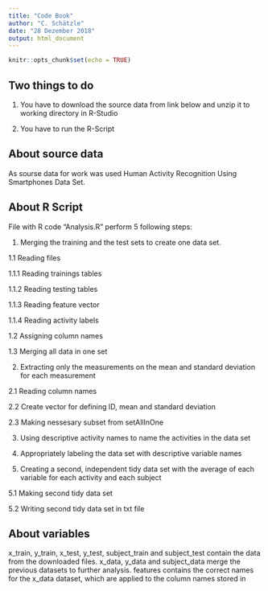 ---
title: "Code Book"
author: "C. Schätzle"
date: "28 Dezember 2018"
output: html_document
---

```{r setup, include=FALSE}
knitr::opts_chunk$set(echo = TRUE)
```

## Two things to do

1. You have to download the source data from link below and unzip it to working directory in R-Studio

2. You have to run the R-Script

## About source data
As sourse data for work was used Human Activity Recognition Using Smartphones Data Set. 

## About R Script
File with R code "Analysis.R" perform 5 following steps:

1. Merging the training and the test sets to create one data set.

1.1 Reading files

1.1.1 Reading trainings tables

1.1.2 Reading testing tables

1.1.3 Reading feature vector

1.1.4 Reading activity labels

1.2 Assigning column names

1.3 Merging all data in one set

2. Extracting only the measurements on the mean and standard deviation for each measurement

2.1 Reading column names

2.2 Create vector for defining ID, mean and standard deviation

2.3 Making nessesary subset from setAllInOne

3. Using descriptive activity names to name the activities in the data set

4. Appropriately labeling the data set with descriptive variable names

5. Creating a second, independent tidy data set with the average of each variable for each activity and each subject

5.1 Making second tidy data set

5.2 Writing second tidy data set in txt file

## About variables
x_train, y_train, x_test, y_test, subject_train and subject_test contain the data from the downloaded files.
x_data, y_data and subject_data merge the previous datasets to further analysis.
features contains the correct names for the x_data dataset, which are applied to the column names stored in